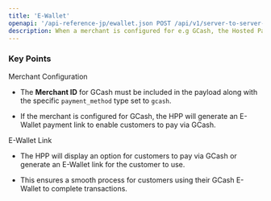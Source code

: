 ```yaml
---
title: 'E-Wallet'
openapi: '/api-reference-jp/ewallet.json POST /api/v1/server-to-server-interface/hpp/generate/link'
description: When a merchant is configured for e.g GCash, the Hosted Payment Page (HPP) can generate an E-Wallet link that allows customers to complete their transaction using the GCash payment method
---
```


### Key Points

<Info>
  Merchant Configuration

  * The **Merchant ID** for GCash must be included in the payload along with the specific `payment_method` type set to `gcash`.

  * If the merchant is configured for GCash, the HPP will generate an E-Wallet payment link to enable customers to pay via GCash.

  E-Wallet Link

  * The HPP will display an option for customers to pay via GCash or generate an E-Wallet link for the customer to use.

  * This ensures a smooth process for customers using their GCash E-Wallet to complete transactions.
</Info>